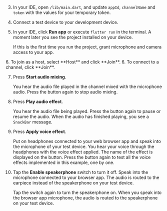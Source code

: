 <PlatformWrapper platform="flutter">

3. In your IDE, open `/lib/main.dart`, and update `appId`, `channelName` and `token` with the values for your temporary token.

4. Connect a test device to your development device.

5. In your IDE, click **Run app** or execute `flutter run` in the terminal. A moment later you see the project installed on your device.

    If this is the first time you run the project, grant microphone and camera access to your app.

<ProductWrapper product="interactive-live-streaming, broadcast-streaming">
6. To join as a host, select **Host** and click **Join**.
</ProductWrapper>

<ProductWrapper notAllowed="interactive-live-streaming, broadcast-streaming">
6. To connect to a channel, click **Join**.
</ProductWrapper>

7. Press **Start audio mixing**.

    You hear the audio file played in the channel mixed with the microphone audio. Press the button again to stop audio mixing.

1. Press **Play audio effect**.

    You hear the audio file being played. Press the button again to pause or resume the audio. When the audio has finished playing, you see a `SnackBar` message.

1. Press **Apply voice effect**. 

    Put on headphones connected to your web browser app and speak into the microphone of your test device. You hear your voice through the headphones with the voice effect applied. The name of the effect is displayed on the button. Press the button again to test all the voice effects implemented in this example, one by one.

1. Tap the **Enable speakerphone** switch to turn it off. Speak into the microphone connected to your browser app. The audio is routed to the earpiece instead of the speakerphone on your test device. 

    Tap the switch again to turn the speakerphone on. When you speak into the browser app microphone, the audio is routed to the speakerphone on your test device.

</PlatformWrapper>
